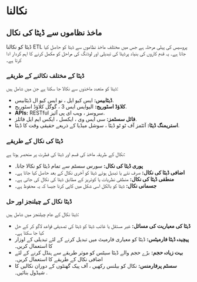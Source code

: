 # نکالنا

## ماخذ نظاموں سے ڈیٹا کی نکال

ڈیٹا کو نکالنا ETL پروسیس کی پہلی مرحلہ ہے جس میں مختلف ماخذ نظاموں سے ڈیٹا کو حاصل کیا جاتا ہے۔ یہ قدم کاروں کی بنیاد پرڈیٹا کی تبدیلی اور لوڈنگ کی مراحل کو مکمل کرنے کا اہم کردار ادا کرتا ہے۔

### ڈیٹا کے مختلف نکالنے کے طریقے

ڈیٹا کو متعدد ماخذوں سے نکالا جا سکتا ہے جن میں شامل ہیں:

- **ڈیٹابیس:** ایس کیو ایل ، نو ایس کیو ال ڈیٹابیس.
- **کلاؤڈ اسٹوریج:** الیوایس ایس 3 ، گوگل کلاؤڈ اسٹوریج.
- **APIs:**  RESTful سروسز ، ویب ای پی آئیز.
- **فائل سسٹمز:** سی ایس وی ، ایکسل ، ایکس ایم ایل فائلز.
- **استریمنگ ڈیٹا:** آئٹمز آف ٹو ٹو ڈیٹا ، سوشل میڈیا کے ذریعے حقیقی وقت کا ڈیٹا.

### ڈیٹا کی نکال کے طریقے

نکال کے طریقہ ماخذ کی قسم اور ڈیٹا کی فطرت پر منحصر ہوتا ہے:

- **پوری ڈیٹا کی نکال:** سورس سسٹم سے تمام ڈیٹا کو نکالا جانا۔
- **اضافی ڈیٹا کی نکال:** صرف نئے یا تبدیل ہوئے ڈیٹا کو آخری نکال کے بعد حاصل کیا جاتا ہے۔
- **منطقی ڈیٹا کی نکال:** منطقی نظریات یا کوئریز کے مطابق ڈیٹا کی نکال کی جاتی ہے۔
- **جسمانی نکال:** ڈیٹا کو بالکل اسی شکل میں کاپی کرنا جیسا کہ یہ محفوظ ہے۔

### ڈیٹا نکال کے چیلنجز اور حل

ڈیٹا نکال کے عام چیلنجز میں شامل ہیں:

- **ڈیٹا کی معیاریت کی مسائل:** غیر مستقل یا غائب ڈیٹا کو ڈیٹا کی تصدیقی قواعد لاگو کر کے حل کیا جا سکتا ہے۔
- **پیچیدہ ڈیٹا فارمیٹس:** ڈیٹا کو معیاری فارمیٹ میں تبدیل کرنے کے لئے تبدیلی کے اوزار کا استعمال کریں۔
- **بہت زیادہ حجم:** بڑے حجم والے ڈیٹا سیٹس کو موثر طریقے سے ہنڈل کرنے کے لئے اضافی نکال کے طریقے کا استعمال کریں۔
- **سسٹم پرفارمنس:** نکال کو بیلنس رکھیں ، آف پیک گھنٹوں کے دوران نکالیں کا شیڈول بنائیں۔
.